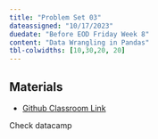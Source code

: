 ```yaml
---
title: "Problem Set 03"
dateassigned: "10/17/2023"
duedate: "Before EOD Friday Week 8"
content: "Data Wrangling in Pandas"
tbl-colwidths: [10,30,20, 20]
---
```


## Materials

-   [Github Classroom Link](https://classroom.github.com/a/_WG2P-kf)


Check datacamp